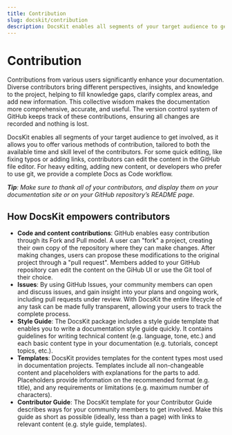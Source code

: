```yaml
---
title: Contribution
slug: docskit/contribution
description: DocsKit enables all segments of your target audience to get involved, as it allows you to offer various methods of contribution, tailored to both the available time and skill level of the contributors.
---
```


# Contribution

Contributions from various users significantly enhance your documentation. Diverse contributors bring different perspectives, insights, and knowledge to the project, helping to fill knowledge gaps, clarify complex areas, and add new information. This collective wisdom makes the documentation more comprehensive, accurate, and useful. The version control system of GitHub keeps track of these contributions, ensuring all changes are recorded and nothing is lost.

DocsKit enables all segments of your target audience to get involved, as it allows you to offer various methods of contribution, tailored to both the available time and skill level of the contributors. For some quick editing, like fixing typos or adding links, contributors can edit the content in the GitHub file editor. For heavy editing, adding new content, or developers who prefer to use git, we provide a complete Docs as Code workflow. 

_**Tip**: Make sure to thank all of your contributors, and display them on your documentation site or on your GitHub repository’s README page._

## How DocsKit empowers contributors 

* **Code and content contributions**: GitHub enables easy contribution through its Fork and Pull model. A user can "fork" a project, creating their own copy of the repository where they can make changes. After making changes, users can propose these modifications to the original project through a "pull request". Members added to your GitHub repository can edit the content on the GiHub UI or use the Git tool of their choice. 
* **Issues**: By using GitHub Issues, your community members can open and discuss issues, and gain insight into your plans and ongoing work, including pull requests under review. With DocsKit the entire lifecycle of any task can be made fully transparent, allowing your users to track the complete process.
* **Style Guide**: The DocsKit package includes a style guide template that enables you to write a documentation style guide quickly. It contains guidelines for writing technical content (e.g. language, tone, etc.) and each basic content type in your documentation (e.g. tutorials, concept topics, etc.).
* **Templates**: DocsKit provides templates for the content types most used in documentation projects. Templates include all non-changeable content and placeholders with explanations for the parts to add. Placeholders provide information on the recommended format (e.g. title), and any requirements or limitations (e.g. maximum number of characters).
* **Contributor Guide**: The DocsKit template for your Contributor Guide describes ways for your community members to get involved. Make this guide as short as possible (ideally, less than a page) with links to relevant content (e.g. style guide, templates). 
